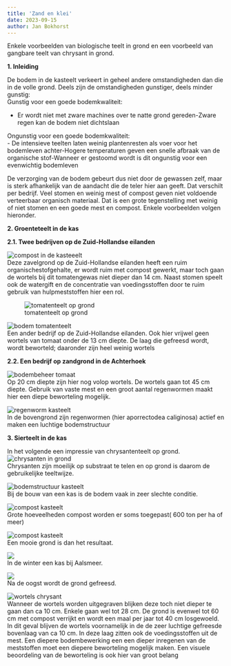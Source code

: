 ```yaml
---
title: 'Zand en klei'
date: 2023-09-15
author: Jan Bokhorst
---
```




Enkele voorbeelden van biologische teelt in grond en een voorbeeld van gangbare teelt van chrysant in grond.


**1. Inleiding**  

De bodem in de kasteelt verkeert in geheel andere omstandigheden dan die in de volle grond. Deels zijn de omstandigheden gunstiger, deels minder gunstig:  
Gunstig voor een goede bodemkwaliteit:  

- Er wordt niet met zware machines over te natte grond gereden-Zware regen kan de bodem niet dichtslaan  

Ongunstig voor een goede bodemkwaliteit:  
- De intensieve teelten laten weinig plantenresten als voer voor het bodemleven achter-Hogere temperaturen geven een snelle afbraak van de organische stof-Wanneer er gestoomd wordt is dit ongunstig voor een evenwichtig bodemleven  

De verzorging van de bodem gebeurt dus niet door de gewassen zelf, maar is sterk afhankelijk van de aandacht die de teler hier aan geeft. Dat verschilt per bedrijf. Veel stomen en weinig mest of compost geven niet voldoende verteerbaar organisch materiaal. Dat is een grote tegenstelling met weinig of niet stomen en een goede mest en compost. Enkele voorbeelden volgen hieronder.  
  
**2. Groenteteelt in de kas**

**2.1. Twee bedrijven op de Zuid-Hollandse eilanden**   

![compost in de kasteeelt](../img/DSCN9920(Medium)-1920w.jpg)   
Deze zavelgrond op de Zuid-Hollandse eilanden heeft een ruim organischestofgehalte, er wordt ruim met compost gewerkt, maar toch gaan de wortels bij dit tomatengewas niet dieper dan 14 cm. Naast stomen speelt ook de watergift en de concentratie van voedingsstoffen door te ruim gebruik van hulpmeststoffen hier een rol.

 

  
![tomatenteelt op grond](../img/DSCN9897(Medium)-1920w.jpg)     


  
![bodem tomatenteelt](../img/DSCN9889(Medium)-1920w.jpg)   
Een ander bedrijf op de Zuid-Hollandse eilanden. Ook hier vrijwel geen wortels van tomaat onder de 13 cm diepte. De laag die gefreesd wordt, wordt beworteld; daaronder zijn heel weinig wortels

 

**2.2. Een bedrijf op zandgrond in de Achterhoek**   

![bodembeheer tomaat](../img/DSCN9951(Medium)-1920w.jpg)   
Op 20 cm diepte zijn hier nog volop wortels. De wortels gaan tot 45 cm diepte. Gebruik van vaste mest en een groot aantal regenwormen maakt hier een diepe beworteling mogelijk.

 

  
![regenworm kasteelt](../img/302DSCN0055(Small)-1920w.jpg)   
In de bovengrond zijn regenwormen (hier aporrectodea caliginosa) actief en maken een luchtige bodemstructuur

 

**3. Sierteelt in de kas**

In het volgende een impressie van chrysantenteelt op grond.   
![chrysanten in grond](../img/IMG_1102(Small)-1920w.jpg)   
Chrysanten zijn moeilijk op substraat te telen en op grond is daarom de gebruikelijke teeltwijze.

 

  
![bodemstructuur kasteelt](../img/IMG_1088(Medium)-1920w.jpg)   
Bij de bouw van een kas is de bodem vaak in zeer slechte conditie.

 

  
![compost kasteelt](../img/IMG_1093(Medium)-1920w.jpg)   
Grote hoeveelheden compost worden er soms toegepast( 600 ton per ha of meer)

 

  
![compost kasteelt](../img/IMG_1101(Small)-1920w.jpg)   
Een mooie grond is dan het resultaat.

 

  
![](../img/kwakelchrysant11-1-10007(Small)-1920w.jpg)   
In de winter een kas bij Aalsmeer.

 

  
![](../img/kwakelchrysant11-1-10006(Small)(1)-1920w.jpg)   
Na de oogst wordt de grond gefreesd.

 

  
![wortels chrysant](../img/009(Medium)-1920w.jpg)   
Wanneer de wortels worden uitgegraven blijken deze toch niet dieper te gaan dan ca 10 cm. Enkele gaan wel tot 28 cm. De grond is evenwel tot 60 cm met compost verrijkt en wordt een maal per jaar tot 40 cm losgewoeld. In dit geval blijven de wortels voornamelijk in de de zeer luchtige gefreesde bovenlaag van ca 10 cm. In deze laag zitten ook de voedingsstoffen uit de mest. Een diepere bodembewerking een een dieper inregenen van de meststoffen moet een diepere beworteling mogelijk maken. Een visuele beoordeling van de beworteling is ook hier van groot belang

 




